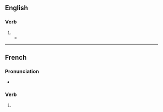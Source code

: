 {{also|particularisé}}
==English==

===Verb===
{{en-verb}}

# {{alt spelling|en|particularize|from=non-Oxford}}
#* {{quote-journal|en|year=1962|month=October|title=The Victoria Line was only part of the plan|journal=Modern Railways|page=258|text=To '''particularise''' the railway improvements required by the County of London Plan, 1943, a Committee under the Chairmanship of Professor Sir Charles Inglis was appointed in February, 1944, by the Minister of War Transport.}}

----

==French==

===Pronunciation===
* {{homophones|fr|particularisent|particularises}}

===Verb===
{{head|fr|verb form}}

# {{inflection of|fr|particulariser||13|s|pres|ind//sub|;|2|s|imp}}